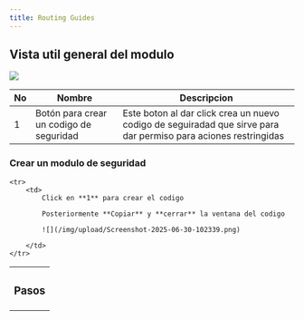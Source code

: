 ```yaml
---
title: Routing Guides
---
```

## Vista util general del modulo

![](/img/upload/Screenshot-2025-06-30-101608.png)

|No|Nombre|Descripcion|
|--|------|-----------|
|1 |Botón para crear un codigo de seguridad|Este boton al dar click crea un nuevo codigo de seguiradad que sirve para dar permiso para aciones restringidas|

### Crear un modulo de seguridad

<table>
    <tr>
        <th><h3>Pasos</h3></th>
    </tr>

    <tr>
        <td>
            Click en **1** para crear el codigo

            Posteriormente **Copiar** y **cerrar** la ventana del codigo

            ![](/img/upload/Screenshot-2025-06-30-102339.png)

        </td>
    </tr>
</table>
